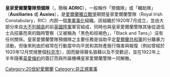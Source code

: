 '''皇家愛爾蘭警隊預備隊'''（{{lang-en|'''The Auxiliary Division of the Royal Irish Constabulary'''}}，簡稱 '''ADRIC'''），一般稱作「預備隊」或「輔助隊」（'''Auxiliaries''' 或 '''Auxies'''），是[[愛爾蘭獨立戰爭|愛爾蘭獨立戰爭]]期間皇家愛爾蘭警隊（Royal Irish Constabulary，RIC）内部一個[[準軍事化|準軍事化]]組織。該組織於1920年7月成立，並由大部分來自[[大不列顛島|大不列顛島]]的前[[英國陸軍|英國陸軍]]軍官組成，同時也與皇家愛爾蘭警隊其後從退伍士兵招募而來的臨時警察（又被稱為「黑色和棕褐色」，「Black and Tans」）沒有任何關係。皇家愛爾蘭警隊預備隊之主要任務是協助平定[[愛爾蘭共和軍|愛爾蘭共和軍]]的分離暴力活動，但後來則由於經常在行動當中向平民和其財產施行傷害與報復（例如曾經於1920年12月焚燒整個[[科克_(愛爾蘭)|科克市]]），因而變得聲名狼藉以及不受歡迎，並在1922年上半年隨著[[英愛條約|英愛條約]]的簽訂而與所屬機構皇家愛爾蘭警隊一同解散。

{{愛爾蘭小作品}}

[[Category:20世紀愛爾蘭|Category:20世紀愛爾蘭]]
[[Category:非正規軍事|Category:非正規軍事]]